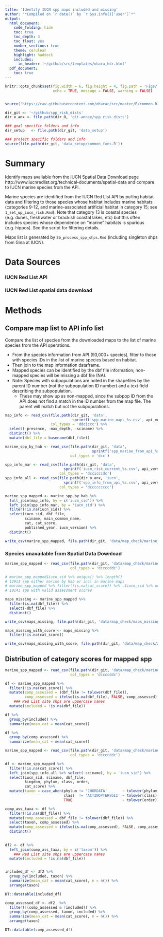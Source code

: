 ```yaml
---
title: 'Identify IUCN spp maps included and missing'
author: "*Compiled on `r date()` by `r Sys.info()['user']`*"
output: 
  html_document:
    code_folding: hide
    toc: true
    toc_depth: 3
    toc_float: yes
    number_sections: true
    theme: cerulean
    highlight: haddock
    includes: 
      in_header: '~/github/src/templates/ohara_hdr.html'
  pdf_document:
    toc: true
---
```


``` r

knitr::opts_chunk$set(fig.width = 6, fig.height = 4, fig.path = 'Figs/',
                      echo = TRUE, message = FALSE, warning = FALSE)


source('https://raw.githubusercontent.com/oharac/src/master/R/common.R')

dir_git <- '~/github/spp_risk_dists'
dir_o_anx <- file.path(dir_O, 'git-annex/spp_risk_dists')

### goal specific folders and info
dir_setup   <- file.path(dir_git, 'data_setup')

### project specific folders and info
source(file.path(dir_git, 'data_setup/common_fxns.R'))

```

# Summary

Identify maps available from the IUCN Spatial Data Download page http://www.iucnredlist.org/technical-documents/spatial-data and compare to IUCN marine species from the API.  

Marine species are identified from the IUCN Red List API by pulling habitat data and filtering to those species whose habitat includes marine  habitats (categories 9-12, and marine-associated artificial habitat in category 15; see `1_set_up_iucn_risk.Rmd`).  Note that category 13 is coastal species (e.g. dunes, freshwater or brackish coastal lakes, etc) but this often includes species whose dependence on "marine" habitats is spurious (e.g. hippos).  See the script for filtering details.

Maps list is generated by `5b_process_spp_shps.Rmd` (including singleton shps from Gina at IUCN).

# Data Sources

### IUCN Red List API

### IUCN Red List spatial data download

# Methods

## Compare map list to API info list

Compare the list of species from the downloaded maps to the list of marine species from the API operations.  

* From the species information from API (93,000+ species), filter to those with species IDs in the list of marine species based on habitat.  
* Then join to the map information dataframe.  
* Mapped species can be identified by the dbf file information; non-mapped species will be missing a dbf file (NA).
* Note: Species with subpopulations are noted in the shapefiles by the parent ID number (not the subpopulation ID number) and a text field describing the subpopulation.  
    * These may show up as non-mapped, since the subpop ID from the API does not find a match in the ID number from the map file.  The parent will match but not the subpopulations.

``` r

map_info <- read_csv(file.path(dir_git, 'data',
                               sprintf('spp_marine_maps_%s.csv', api_version)),
                     col_types = 'ddciccc') %>%
  select(-presence, -max_depth, -sciname) %>%
  distinct() %>%
  mutate(dbf_file = basename(dbf_file))

marine_spp_by_hab <- read_csv(file.path(dir_git, 'data', 
                                        sprintf('spp_marine_from_api_%s.csv', api_version)),
                              col_types = 'dcc')

spp_info_mar <- read_csv(file.path(dir_git, 'data',
                           sprintf('iucn_risk_current_%s.csv', api_version)),
                         col_types = 'dccicccdc')
spp_info_all <- read_csv(file.path(dir_o_anx, 'iucn',
                           sprintf('spp_info_from_api_%s.csv', api_version)),
                         col_types = 'dccccccccc')

marine_spp_mapped <- marine_spp_by_hab %>%
  full_join(map_info, by = c('iucn_sid')) %>%
  left_join(spp_info_mar, by = 'iucn_sid') %>%
  filter(!is.na(iucn_sid)) %>%
  select(iucn_sid, dbf_file, 
         sciname, main_common_name, 
         cat, cat_score, 
         published_year, iucn_version) %>%
  distinct()

write_csv(marine_spp_mapped, file.path(dir_git, 'data/map_check/marine_spp_mapped.csv'))

```

### Species unavailable from Spatial Data Download

``` r

marine_spp_mapped <- read_csv(file.path(dir_git, 'data/map_check/marine_spp_mapped.csv'),
                              col_types = 'dccccddc')

# marine_spp_mapped$iucn_sid %>% unique() %>% length()
# 12913 spp either marine by hab or incl in marine maps
# marine_spp_mapped %>% filter(!is.na(cat_score)) %>% .$iucn_sid %>% unique() %>% length()
# 10141 spp with valid assessment scores

maps_missing <- marine_spp_mapped %>%
  filter(is.na(dbf_file)) %>%
  select(-dbf_file) %>%
  distinct()

write_csv(maps_missing, file.path(dir_git, 'data/map_check/maps_missing.csv'))

maps_missing_with_score <- maps_missing %>%
  filter(!is.na(cat_score))

write_csv(maps_missing_with_score, file.path(dir_git, 'data/map_check/assessed_maps_missing.csv'))

```

## Distribution of category scores for mapped spp

``` r

marine_spp_mapped <- read_csv(file.path(dir_git, 'data/map_check/marine_spp_mapped.csv'),
                              col_types = 'dccccddc')

df <- marine_spp_mapped %>%
  filter(!is.na(cat_score)) %>%
  mutate(comp_assessed = (dbf_file != tolower(dbf_file)),
         comp_assessed = ifelse(is.na(dbf_file), FALSE, comp_assessed)) %>% 
    ### Red List site shps are uppercase names
  mutate(included = !is.na(dbf_file))

df %>%
  group_by(included) %>%
  summarize(mean_cat = mean(cat_score))

df %>%
  group_by(comp_assessed) %>%
  summarize(mean_cat = mean(cat_score))
```
``` r
marine_spp_mapped <- read_csv(file.path(dir_git, 'data/map_check/marine_spp_mapped.csv'),
                              col_types = 'dccccddc') 

df <- marine_spp_mapped %>%
  filter(!is.na(cat_score)) %>%
  left_join(spp_info_all %>% select(-sciname), by = 'iucn_sid') %>%
  select(iucn_sid, sciname, dbf_file,
         kingdom, phylum, class, order,
         cat_score) %>%
  mutate(taxon = case_when(phylum != 'CHORDATA'       ~ tolower(phylum),
                           class  != 'ACTINOPTERYGII' ~ tolower(class),
                           TRUE                       ~ tolower(order))) 

comp_ass_taxa <- df %>%
  filter(!is.na(dbf_file)) %>%
  mutate(comp_assessed = dbf_file != tolower(dbf_file)) %>%
  select(taxon, comp_assessed) %>%
  mutate(comp_assessed = ifelse(is.na(comp_assessed), FALSE, comp_assessed)) %>%
  distinct()
  
  
df2 <- df %>%
  left_join(comp_ass_taxa, by = c('taxon')) %>% 
    ### Red List site shps are uppercase names
  mutate(included = !is.na(dbf_file))


included_df <- df2 %>%
  group_by(included, taxon) %>%
  summarize(mean_cat = mean(cat_score), n = n()) %>%
  arrange(taxon)

DT::datatable(included_df)

comp_assessed_df <- df2  %>%
  filter(!(comp_assessed & !included)) %>%
  group_by(comp_assessed, taxon, included) %>%
  summarize(mean_cat = mean(cat_score), n = n()) %>%
  arrange(taxon)

DT::datatable(comp_assessed_df)

```